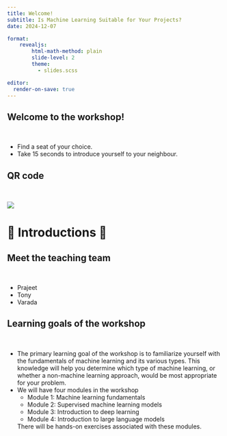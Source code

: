 ```yaml
---
title: Welcome!
subtitle: Is Machine Learning Suitable for Your Projects? 
date: 2024-12-07

format:
    revealjs:
        html-math-method: plain
        slide-level: 2
        theme:
          - slides.scss

editor:
  render-on-save: true
---
```


## Welcome to the workshop! 
\

* Find a seat of your choice.
* Take 15 seconds to introduce yourself to your neighbour.  

## QR code
\

![](img/ml-workshop-QR-code.png)

# 🤝 Introductions 🤝 {.middle}

## Meet the teaching team 
\

- Prajeet
- Tony
- Varada

## Learning goals of the workshop
\

- The primary learning goal of the workshop is to familiarize yourself with the fundamentals of machine learning and its various types. This knowledge will help you determine which type of machine learning, or whether a non-machine learning approach, would be most appropriate for your problem.
- We will have four modules in the workshop
  - Module 1: Machine learning fundamentals 
  - Module 2: Supervised machine learning models 
  - Module 3: Introduction to deep learning
  - Module 4: Introduction to large language models 

  There will be hands-on exercises associated with these modules. 
